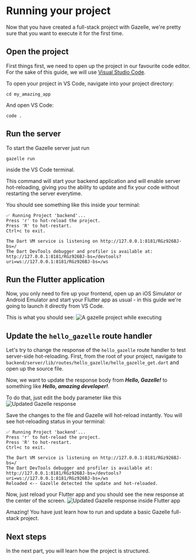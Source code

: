 # Running your project

Now that you have created a full-stack project with Gazelle, we're pretty sure
that you want to execute it for the first time.

## Open the project

First things first, we need to open up the project in our favourite code editor.
For the sake of this guide,
we will use [Visual Studio Code](https://code.visualstudio.com).

To open your project in VS Code, navigate into your project directory:
```shell
cd my_amazing_app
```
And open VS Code:
```shell
code .
```

## Run the server

To start the Gazelle server just run
```shell
gazelle run
```
inside the VS Code terminal.

This command will start your backend application and will enable server
hot-reloading, giving you the ability to update and fix your code without
restarting the server everytime.

You should see something like this inside your terminal:
```console
✅ Running Project 'backend'...
Press 'r' to hot-reload the project.
Press 'R' to hot-restart.
Ctrl+c to exit.

The Dart VM service is listening on http://127.0.0.1:8181/RGz926BJ-bs=/
The Dart DevTools debugger and profiler is available at: http://127.0.0.1:8181/RGz926BJ-bs=/devtools?uri=ws://127.0.0.1:8181/RGz926BJ-bs=/ws
```

## Run the Flutter application

Now, you only need to fire up your frontend, open up an iOS Simulator or
Android Emulator and start your Flutter app as usual - in this guide we're
going to launch it directly from VS Code.

This is what you should see:
<Image zoom src="/assets/running_your_project_1.png" alt="A gazelle project while executing" />

## Update the `hello_gazelle` route handler

Let's try to change the response of the `hello_gazelle` route handler to test
server-side hot-reloading.
First, from the root of your project, navigate to
`backend/server/lib/routes/hello_gazelle/hello_gazelle_get.dart`
and open up the source file.

Now, we want to update the response body from <b><i>Hello, Gazelle!</i></b> to
something like <b><i>Hello, amazing developer!</i></b>.

To do that, just edit the body parameter like this
<Image zoom src="/assets/running_your_project_2.png" alt="Updated Gazelle response" />

Save the changes to the file and Gazelle will hot-reload instantly.
You will see hot-reloading status in your terminal:
```console
✅ Running Project 'backend'...
Press 'r' to hot-reload the project.
Press 'R' to hot-restart.
Ctrl+c to exit.

The Dart VM service is listening on http://127.0.0.1:8181/RGz926BJ-bs=/
The Dart DevTools debugger and profiler is available at: http://127.0.0.1:8181/RGz926BJ-bs=/devtools?uri=ws://127.0.0.1:8181/RGz926BJ-bs=/ws
Reloaded <-- Gazelle detected the update and hot-reloaded.
```

Now, just reload your Flutter app and you should see the new response at the
center of the screen.
<Image src="/assets/running_your_project_3.png" alt="Updated Gazelle response inside Flutter app" />

Amazing! You have just learn how to run and update a basic Gazelle full-stack
project.

## Next steps

In the next part, you will learn how the project is structured.
